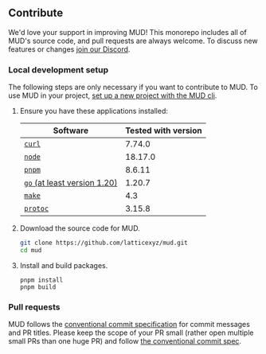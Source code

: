 ## Contribute

We'd love your support in improving MUD! This monorepo includes all of MUD's source code, and pull requests are always welcome. To discuss new features or changes [join our Discord](https://lattice.xyz/discord).

### Local development setup

The following steps are only necessary if you want to contribute to MUD. To use MUD in your project, [set up a new project with the MUD cli](/quick-start).

1. Ensure you have these applications installed:

   | Software                                                                                    | Tested with version |
   | ------------------------------------------------------------------------------------------- | ------------------- |
   | [`curl`](https://curl.se/)                                                                  | 7.74.0              |
   | [`node`](https://nodejs.org/en/download/package-manager)                                    | 18.17.0             |
   | [`pnpm`](https://pnpm.io/)                                                                  | 8.6.11              |
   | [`go` (at least version 1.20)](https://go.dev/dl/)                                          | 1.20.7              |
   | [`make`](https://www.gnu.org/software/make/)                                                | 4.3                 |
   | [`protoc`](https://grpc.io/docs/protoc-installation/#install-pre-compiled-binaries-any-os/) | 3.15.8              |

1. Download the source code for MUD.

   ```sh copy
   git clone https://github.com/latticexyz/mud.git
   cd mud
   ```

1. Install and build packages.

   ```shc copy
   pnpm install
   pnpm build
   ```

### Pull requests

MUD follows the [conventional commit specification](https://www.conventionalcommits.org/en/v1.0.0/) for commit messages and PR titles.
Please keep the scope of your PR small (rather open multiple small PRs than one huge PR) and follow [the conventional commit spec](https://www.conventionalcommits.org/en/v1.0.0/).
